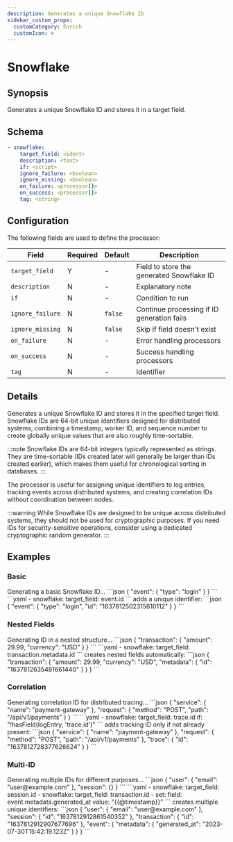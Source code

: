 ```yaml
---
description: Generates a unique Snowflake ID
sidebar_custom_props:
  customCategory: Enrich
  customIcon: ❄️
---
```


# Snowflake

## Synopsis

Generates a unique Snowflake ID and stores it in a target field.

## Schema

```yaml {2}
- snowflake:
    target_field: <ident>
    description: <text>
    if: <script>
    ignore_failure: <boolean>
    ignore_missing: <boolean>
    on_failure: <processor[]>
    on_success: <processor[]>
    tag: <string>
```

## Configuration

The following fields are used to define the processor:

|Field|Required|Default|Description|
|---|---|---|---|
|`target_field`|Y|-|Field to store the generated Snowflake ID|
|`description`|N|-|Explanatory note|
|`if`|N|-|Condition to run|
|`ignore_failure`|N|`false`|Continue processing if ID generation fails|
|`ignore_missing`|N|`false`|Skip if field doesn't exist|
|`on_failure`|N|-|Error handling processors|
|`on_success`|N|-|Success handling processors|
|`tag`|N|-|Identifier|

## Details

Generates a unique Snowflake ID and stores it in the specified target field. Snowflake IDs are 64-bit unique identifiers designed for distributed systems, combining a timestamp, worker ID, and sequence number to create globally unique values that are also roughly time-sortable.

:::note
Snowflake IDs are 64-bit integers typically represented as strings. They are time-sortable (IDs created later will generally be larger than IDs created earlier), which makes them useful for chronological sorting in databases.
:::

The processor is useful for assigning unique identifiers to log entries, tracking events across distributed systems, and creating correlation IDs without coordination between nodes.

:::warning
While Snowflake IDs are designed to be unique across distributed systems, they should not be used for cryptographic purposes. If you need IDs for security-sensitive operations, consider using a dedicated cryptographic random generator.
:::

## Examples

### Basic

<ExampleGrid>
  <CommentCol>
    Generating a basic Snowflake ID...
  </CommentCol>
  <CodeCol>
    ```json
    {
      "event": {
        "type": "login"
      }
    }
    ```
    ```yaml
    - snowflake:
        target_field: event.id
    ```
  </CodeCol>
  <CommentCol>
    adds a unique identifier:
  </CommentCol>
  <CodeCol>
    ```json
    {
      "event": {
        "type": "login",
        "id": "1637812502315610112"
      }
    }
    ```
  </CodeCol>
</ExampleGrid>

### Nested Fields

<ExampleGrid>
  <CommentCol>
    Generating ID in a nested structure...
  </CommentCol>
  <CodeCol>
    ```json
    {
      "transaction": {
        "amount": 29.99,
        "currency": "USD"
      }
    }
    ```
    ```yaml
    - snowflake:
        target_field: transaction.metadata.id
    ```
  </CodeCol>
  <CommentCol>
    creates nested fields automatically:
  </CommentCol>
  <CodeCol>
    ```json
    {
      "transaction": {
        "amount": 29.99,
        "currency": "USD",
        "metadata": {
          "id": "1637812635481661440"
        }
      }
    }
    ```
  </CodeCol>
</ExampleGrid>

### Correlation

<ExampleGrid>
  <CommentCol>
    Generating correlation ID for distributed tracing...
  </CommentCol>
  <CodeCol>
    ```json
    {
      "service": {
        "name": "payment-gateway"
      },
      "request": {
        "method": "POST",
        "path": "/api/v1/payments"
      }
    }
    ```
    ```yaml
    - snowflake:
        target_field: trace.id
        if: "!hasField(logEntry, 'trace.id')"
    ```
  </CodeCol>
  <CommentCol>
    adds tracking ID only if not already present:
  </CommentCol>
  <CodeCol>
    ```json
    {
      "service": {
        "name": "payment-gateway"
      },
      "request": {
        "method": "POST",
        "path": "/api/v1/payments"
      },
      "trace": {
        "id": "1637812728377626624"
      }
    }
    ```
  </CodeCol>
</ExampleGrid>

### Multi-ID

<ExampleGrid>
  <CommentCol>
    Generating multiple IDs for different purposes...
  </CommentCol>
  <CodeCol>
    ```json
    {
      "user": {
        "email": "user@example.com"
      },
      "session": {}
    }
    ```
    ```yaml
    - snowflake:
        target_field: session.id
    - snowflake:
        target_field: transaction.id
    - set:
        field: event.metadata.generated_at
        value: "{{@timestamp}}"
    ```
  </CodeCol>
  <CommentCol>
    creates multiple unique identifiers:
  </CommentCol>
  <CodeCol>
    ```json
    {
      "user": {
        "email": "user@example.com"
      },
      "session": {
        "id": "1637812912861540352"
      },
      "transaction": {
        "id": "1637812912907677696"
      },
      "event": {
        "metadata": {
          "generated_at": "2023-07-30T15:42:19.123Z"
        }
      }
    }
    ```
  </CodeCol>
</ExampleGrid>
